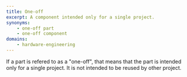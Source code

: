```yaml
---
title: One-off
excerpt: A component intended only for a single project.
synonyms:
    - one-off part
    - one-off component
domains:
    - hardware-engineering
---
```


If a part is refered to as a "one-off", that means that the part is intended only for a single project. It is not intended to be reused by other project.